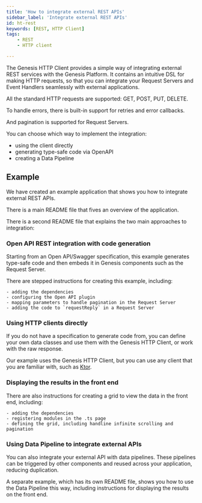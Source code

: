 ```yaml
---
title: 'How to integrate external REST APIs'
sidebar_label: 'Integrate external REST APIs'
id: ht-rest
keywords: [REST, HTTP Client]
tags:
    - REST
    - HTTP client

---
```



The Genesis HTTP Client provides a simple way of integrating external REST services with the Genesis Platform. It contains an intuitive DSL for making HTTP requests, so that you can integrate your Request Servers and Event Handlers seamlessly with external applications.

All the standard HTTP requests are supported: GET, POST, PUT, DELETE.

To handle errors, there is built-in support for retries and error callbacks.

And pagination is supported for Request Servers.

You can choose which way to implement the integration:

- using the client directly
- generating type-safe code via OpenAPI
- creating a Data Pipeline

## Example
We have created an example application that shows you how to integrate external REST APIs.

There is a main README file that fives an overview of the application.

There is a second README file that explains the two main approaches to integration:

### Open API REST integration with code generation
Starting from an Open API/Swagger specification, this example generates type-safe code and then embeds it in Genesis components such as the Request Server. 

There are stepped instructions for creating this example, including:

    - adding the dependencies
    - configuring the Open API plugin
    - mapping parameters to handle pagination in the Request Server
    - adding the code to `requestReply` in a Request Server

### Using HTTP clients directly
If you do not have a specification to generate code from, you can define your own data classes and use them with the Genesis HTTP Client, or work with the raw response. 
 
Our example uses the Genesis HTTP Client, but you can use any client that you are familiar with, such as [Ktor](https://ktor.io/docs/welcome.html).

### Displaying the results in the front end
There are also instructions for creating a grid to view the data in the front end, including:

    - adding the dependencies
    - registering modules in the .ts page
    - defining the grid, including handline infinite scrolling and pagination
  
### Using Data Pipeline to integrate external APIs
You can also integrate your external API with data pipelines. These pipelines can be triggered by other components and reused across your application, reducing duplication.

A separate example, which has its own README file, shows you how to use the Data Pipeline this way, including instructions for displaying the results on the front end.



